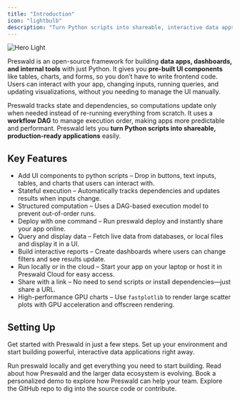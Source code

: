 ```yaml
---
title: "Introduction"
icon: "lightbulb"
description: "Turn Python scripts into shareable, interactive data apps."
---
```


<img
  className="block dark:hidden"
  src="/images/banner.gif"
  alt="Hero Light"
/>

Preswald is an open-source framework for building **data apps, dashboards, and internal tools** with just Python. It gives you **pre-built UI components** like tables, charts, and forms, so you don’t have to write frontend code. Users can interact with your app, changing inputs, running queries, and updating visualizations, without you needing to manage the UI manually.

Preswald tracks state and dependencies, so computations update only when needed instead of re-running everything from scratch. It uses a **workflow DAG** to manage execution order, making apps more predictable and performant. Preswald lets you **turn Python scripts into shareable, production-ready applications** easily.

## **Key Features**

- Add UI components to python scripts – Drop in buttons, text inputs, tables, and charts that users can interact with.
- Stateful execution – Automatically tracks dependencies and updates results when inputs change.
- Structured computation – Uses a DAG-based execution model to prevent out-of-order runs.
- Deploy with one command – Run preswald deploy and instantly share your app online.
- Query and display data – Fetch live data from databases, or local files and display it in a UI.
- Build interactive reports – Create dashboards where users can change filters and see results update.
- Run locally or in the cloud – Start your app on your laptop or host it in Preswald Cloud for easy access.
- Share with a link – No need to send scripts or install dependencies—just share a URL.
- High-performance GPU charts – Use `fastplotlib` to render large scatter plots with GPU acceleration and offscreen rendering.

## Setting Up

Get started with Preswald in just a few steps. Set up your environment and start building powerful, interactive data applications right away.

<CardGroup cols={2}>
  <Card
    title="Install the SDK"
    icon="cloud-arrow-down"
    href="https://pypi.org/project/preswald/"
  >
    Run preswald locally and get everything you need to start building.
  </Card>
  <Card
    title="Check out our Blog"
    icon="book"
    href="https://preswald.com/blog"
  >
    Read about how Preswald and the larger data ecosystem is evolving.
  </Card>
  <Card title="Book a Demo" icon="calendar" href="https://cal.com/structured">
    Book a personalized demo to explore how Preswald can help your team.
  </Card>
  <Card
    title="Explore the Codebase"
    icon="code"
    href="https://github.com/StructuredLabs/preswald"
  >
    Explore the GitHub repo to dig into the source code or contribute.
  </Card>
</CardGroup>
